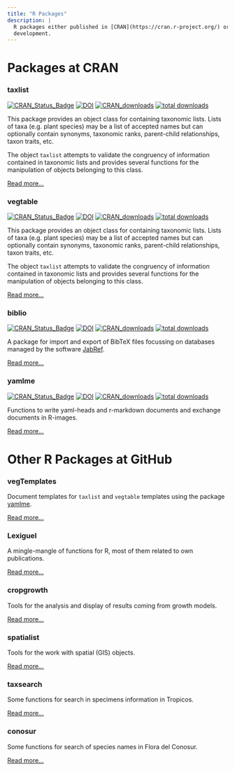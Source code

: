 ```yaml
---
title: "R Packages"
description: |
  R packages either published in [CRAN](https://cran.r-project.org/) or on
  development.
---
```


# Packages at CRAN

### taxlist

[![CRAN_Status_Badge](http://www.r-pkg.org/badges/version/taxlist)](https://cran.r-project.org/package=taxlist)
[![DOI](https://zenodo.org/badge/54913161.svg)](https://zenodo.org/badge/latestdoi/54913161)
[![CRAN_downloads](http://cranlogs.r-pkg.org/badges/taxlist)](https://cran.r-project.org/package=taxlist)
[![total downloads](http://cranlogs.r-pkg.org/badges/grand-total/taxlist)](https://cran.r-project.org/package=taxlist)

This package provides an object class for containing taxonomic lists. Lists of
taxa (e.g. plant species) may be a list of accepted names but can optionally
contain synonyms, taxonomic ranks, parent-child relationships, taxon traits,
etc.

The object `taxlist` attempts to validate the congruency of information
contained in taxonomic lists and provides several functions for the manipulation
of objects belonging to this class.

[Read more...](https://docs.ropensci.org/taxlist/)


### vegtable

[![CRAN_Status_Badge](http://www.r-pkg.org/badges/version/vegtable)](https://cran.r-project.org/package=vegtable)
[![DOI](https://zenodo.org/badge/55006983.svg)](https://zenodo.org/badge/latestdoi/55006983)
[![CRAN_downloads](http://cranlogs.r-pkg.org/badges/vegtable)](https://cran.r-project.org/package=vegtable)
[![total downloads](http://cranlogs.r-pkg.org/badges/grand-total/vegtable)](https://cran.r-project.org/package=vegtable)

This package provides an object class for containing taxonomic lists. Lists of
taxa (e.g. plant species) may be a list of accepted names but can optionally
contain synonyms, taxonomic ranks, parent-child relationships, taxon traits,
etc.

The object `taxlist` attempts to validate the congruency of information
contained in taxonomic lists and provides several functions for the manipulation
of objects belonging to this class.

[Read more...](https://kamapu.github.io/vegtable/)


### biblio

[![CRAN_Status_Badge](http://www.r-pkg.org/badges/version/biblio)](https://cran.r-project.org/package=biblio)
[![DOI](https://zenodo.org/badge/237954340.svg)](https://zenodo.org/badge/latestdoi/237954340)
[![CRAN_downloads](http://cranlogs.r-pkg.org/badges/biblio)](https://cran.r-project.org/package=biblio)
[![total downloads](http://cranlogs.r-pkg.org/badges/grand-total/biblio)](https://cran.r-project.org/package=biblio)

A package for import and export of BibTeX files focussing on databases managed
by the software [JabRef](https://www.jabref.org/).

[Read more...](https://kamapu.github.io/biblio/)


### yamlme

[![CRAN_Status_Badge](http://www.r-pkg.org/badges/version/yamlme)](https://cran.r-project.org/package=yamlme)
[![DOI](https://zenodo.org/badge/297735831.svg)](https://zenodo.org/badge/latestdoi/297735831)
[![CRAN_downloads](http://cranlogs.r-pkg.org/badges/yamlme)](https://cran.r-project.org/package=yamlme)
[![total downloads](http://cranlogs.r-pkg.org/badges/grand-total/yamlme)](https://cran.r-project.org/package=yamlme)

Functions to write yaml-heads and r-markdown documents and exchange documents
in R-images.

[Read more...](https://kamapu.github.io/yamlme/)


# Other R Packages at GitHub


### vegTemplates

Document templates for `taxlist` and `vegtable` templates using the package
[yamlme](rpkg/yamlme/index.html).

[Read more...](https://kamapu.github.io/vegTemplates/)


### Lexiguel

A mingle-mangle of functions for R, most of them related to own publications.

[Read more...](https://github.com/kamapu/Lexiguel)


### cropgrowth

Tools for the analysis and display of results coming from growth models.

[Read more...](https://github.com/kamapu/cropgrowth)


### spatialist

Tools for the work with spatial (GIS) objects.

[Read more...](https://github.com/kamapu/spatialist)


### taxsearch

Some functions for search in specimens information in Tropicos.

[Read more...](https://github.com/kamapu/taxsearch)


### conosur

Some functions for search of species names in Flora del Conosur.

[Read more...](https://github.com/kamapu/conosur)
